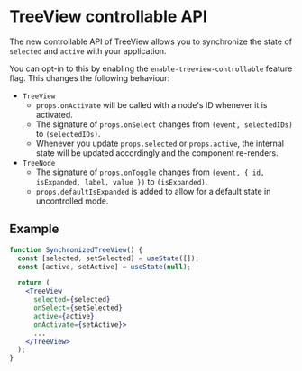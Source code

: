 
<Meta
  title="Components/TreeView/Feature Flag/Flag details"
  name="Flag details"
/>
# TreeView controllable API

The new controllable API of TreeView allows you to synchronize the state of
`selected` and `active` with your application.

You can opt-in to this by enabling the `enable-treeview-controllable` feature
flag. This changes the following behaviour:

- `TreeView`
  - `props.onActivate` will be called with a node's ID whenever it is activated.
  - The signature of `props.onSelect` changes from `(event, selectedIDs)` to
    `(selectedIDs)`.
  - Whenever you update `props.selected` or `props.active`, the internal state
    will be updated accordingly and the component re-renders.
- `TreeNode`
  - The signature of `props.onToggle` changes from
    `(event, { id, isExpanded, label, value })` to `(isExpanded)`.
  - `props.defaultIsExpanded` is added to allow for a default state in
    uncontrolled mode.

## Example

```jsx
function SynchronizedTreeView() {
  const [selected, setSelected] = useState([]);
  const [active, setActive] = useState(null);

  return (
    <TreeView
      selected={selected}
      onSelect={setSelected}
      active={active}
      onActivate={setActive}>
      ...
    </TreeView>
  );
}
```
